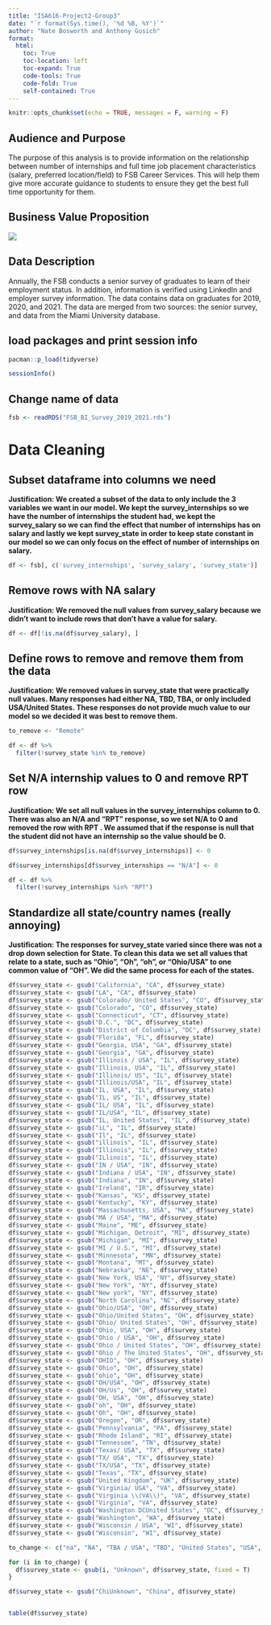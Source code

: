 ```yaml
---
title: "ISA616-Project2-Group3"
date: "`r format(Sys.time(), '%d %B, %Y')`"
author: "Nate Bosworth and Anthony Gusich"
format:
  html:
    toc: True
    toc-location: left
    toc-expand: True
    code-tools: True
    code-fold: True
    self-contained: True
---
```


```r
knitr::opts_chunk$set(echo = TRUE, messages = F, warning = F)
```

## Audience and Purpose
The purpose of this analysis is to provide information on the relationship between number of internships and full time job placement characteristics (salary, preferred location/field) to FSB Career Services. This will help them give more accurate guidance to students to ensure they get the best full time opportunity for them.


## Business Value Proposition

![](images/BusValPropGroup3-01.jpg)

## Data Description
Annually, the FSB conducts a senior survey of graduates to learn of their employment status. In addition, information is verified using LinkedIn and employer survey information. The data contains data on graduates for 2019, 2020, and 2021. The data are merged from two sources: the senior survey, and data from the Miami University database.



## load packages and print session info
```r
pacman::p_load(tidyverse)

sessionInfo()
```

## Change name of data
```r
fsb <- readRDS("FSB_BI_Survey_2019_2021.rds")
```


# Data Cleaning

## Subset dataframe into columns we need
**Justification: We created a subset of the data to only include the 3 variables we want in our model. We kept the survey_internships so we have the number of internships the student had, we kept the survey_salary so we can find the effect that number of internships has on salary and lastly we kept survey_state in order to keep state constant in our model so we can only focus on the effect of number of internships on salary.**
```r
df <- fsb[, c('survey_internships', 'survey_salary', 'survey_state')]
```


## Remove rows with NA salary
**Justification: We removed the null values from survey_salary because we didn’t want to include rows that don’t have a value for salary.**
```r
df <- df[!is.na(df$survey_salary), ]
```


## Define rows to remove and remove them from the data
**Justification: We removed values in survey_state that were practically null values. Many responses had either NA, TBD, TBA, or only included USA/United States. These responses do not provide much value to our model so we decided it was best to remove them.**
```r
to_remove <- "Remote"

df <- df %>%
  filter(!survey_state %in% to_remove)
```


## Set N/A internship values to 0 and remove RPT row
**Justification: We set all null values in the survey_internships column to 0. There was also an N/A and “RPT” response, so we set N/A to 0 and removed the row with RPT . We assumed that if the response is null that the student did not have an internship so the value should be 0.**
```r
df$survey_internships[is.na(df$survey_internships)] <- 0

df$survey_internships[df$survey_internships == "N/A"] <- 0

df <- df %>%
  filter(!survey_internships %in% "RPT")
```


## Standardize all state/country names (really annoying)
**Justification: The responses for survey_state varied since there was not a drop down selection for State. To clean this data we set all values that relate to a state, such as “Ohio”, “Oh”, “oh”, or “Ohio/USA” to one common value of “OH”. We did the same process for each of the states.**
```r
df$survey_state <- gsub("California", "CA", df$survey_state)
df$survey_state <- gsub("LA", "CA", df$survey_state)
df$survey_state <- gsub("Colorado/ United States", "CO", df$survey_state)
df$survey_state <- gsub("Colorado", "CO", df$survey_state)
df$survey_state <- gsub("Connecticut", "CT", df$survey_state)
df$survey_state <- gsub("D.C.", "DC", df$survey_state)
df$survey_state <- gsub("District of Columbia", "DC", df$survey_state)
df$survey_state <- gsub("Florida", "FL", df$survey_state)
df$survey_state <- gsub("Georgia, USA", "GA", df$survey_state)
df$survey_state <- gsub("Georgia", "GA", df$survey_state)
df$survey_state <- gsub("Illinois / USA", "IL", df$survey_state)
df$survey_state <- gsub("Illinois, USA", "IL", df$survey_state)
df$survey_state <- gsub("Illinois/ US", "IL", df$survey_state)
df$survey_state <- gsub("Illinois/USA", "IL", df$survey_state)
df$survey_state <- gsub("IL, USA", "IL", df$survey_state)
df$survey_state <- gsub("IL, US", "IL", df$survey_state)
df$survey_state <- gsub("IL/ USA", "IL", df$survey_state)
df$survey_state <- gsub("IL/USA", "IL", df$survey_state)
df$survey_state <- gsub("IL, United States", "IL", df$survey_state)
df$survey_state <- gsub("iL", "IL", df$survey_state)
df$survey_state <- gsub("Il", "IL", df$survey_state)
df$survey_state <- gsub("illinois", "IL", df$survey_state)
df$survey_state <- gsub("Illinois", "IL", df$survey_state)
df$survey_state <- gsub("ILlinois", "IL", df$survey_state)
df$survey_state <- gsub("IN / USA", "IN", df$survey_state)
df$survey_state <- gsub("Indiana / USA", "IN", df$survey_state)
df$survey_state <- gsub("Indiana", "IN", df$survey_state)
df$survey_state <- gsub("Ireland", "IR", df$survey_state)
df$survey_state <- gsub("Kansas", "KS", df$survey_state)
df$survey_state <- gsub("Kentucky", "KY", df$survey_state)
df$survey_state <- gsub("Massachusetts, USA", "MA", df$survey_state)
df$survey_state <- gsub("MA / USA", "MA", df$survey_state)
df$survey_state <- gsub("Maine", "ME", df$survey_state)
df$survey_state <- gsub("Michigan, Detroit", "MI", df$survey_state)
df$survey_state <- gsub("Michigan", "MI", df$survey_state)
df$survey_state <- gsub("MI / U.S.", "MI", df$survey_state)
df$survey_state <- gsub("Minnesota", "MN", df$survey_state)
df$survey_state <- gsub("Montana", "MT", df$survey_state)
df$survey_state <- gsub("Nebraska", "NE", df$survey_state)
df$survey_state <- gsub("New York, USA", "NY", df$survey_state)
df$survey_state <- gsub("New York", "NY", df$survey_state)
df$survey_state <- gsub("New york", "NY", df$survey_state)
df$survey_state <- gsub("North Carolina", "NC", df$survey_state)
df$survey_state <- gsub("Ohio/USA", "OH", df$survey_state)
df$survey_state <- gsub("Ohio/United States", "OH", df$survey_state)
df$survey_state <- gsub("Ohio/ United States", "OH", df$survey_state)
df$survey_state <- gsub("Ohio, USA", "OH", df$survey_state)
df$survey_state <- gsub("Ohio / USA", "OH", df$survey_state)
df$survey_state <- gsub("Ohio / United States", "OH", df$survey_state)
df$survey_state <- gsub("Ohio / The United States", "OH", df$survey_state)
df$survey_state <- gsub("OHIO", "OH", df$survey_state)
df$survey_state <- gsub("Ohio", "OH", df$survey_state)
df$survey_state <- gsub("ohio", "OH", df$survey_state)
df$survey_state <- gsub("OH/USA", "OH", df$survey_state)
df$survey_state <- gsub("OH/Us", "OH", df$survey_state)
df$survey_state <- gsub("OH, USA", "OH", df$survey_state)
df$survey_state <- gsub("oh", "OH", df$survey_state)
df$survey_state <- gsub("Oh", "OH", df$survey_state)
df$survey_state <- gsub("Oregon", "OR", df$survey_state)
df$survey_state <- gsub("Pennsylvania", "PA", df$survey_state)
df$survey_state <- gsub("Rhode Island", "RI", df$survey_state)
df$survey_state <- gsub("Tennessee", "TN", df$survey_state)
df$survey_state <- gsub("Texas/ USA", "TX", df$survey_state)
df$survey_state <- gsub("TX/ USA", "TX", df$survey_state)
df$survey_state <- gsub("TX/USA", "TX", df$survey_state)
df$survey_state <- gsub("Texas", "TX", df$survey_state)
df$survey_state <- gsub("United Kingdom", "UK", df$survey_state)
df$survey_state <- gsub("Virginia/ USA", "VA", df$survey_state)
df$survey_state <- gsub("Virginia \\(VA\\)", "VA", df$survey_state)
df$survey_state <- gsub("Virginia", "VA", df$survey_state)
df$survey_state <- gsub("Washington DCUnited States", "DC", df$survey_state)
df$survey_state <- gsub("Washington", "WA", df$survey_state)
df$survey_state <- gsub("Wisconsin / USA", "WI", df$survey_state)
df$survey_state <- gsub("Wisconsin", "WI", df$survey_state)

to_change <- c("na", "NA", "TBA / USA", "TBD", "United States", "USA", "US")

for (i in to_change) {
  df$survey_state <- gsub(i, "Unknown", df$survey_state, fixed = T)
}

df$survey_state <- gsub("ChiUnknown", "China", df$survey_state)


table(df$survey_state)
```

